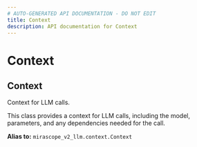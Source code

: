```yaml
---
# AUTO-GENERATED API DOCUMENTATION - DO NOT EDIT
title: Context
description: API documentation for Context
---
```


# Context

## <ApiType type="Alias" path="Context" symbolName="Context" /> Context

Context for LLM calls.

This class provides a context for LLM calls, including the model,
parameters, and any dependencies needed for the call.


**Alias to:** `mirascope_v2_llm.context.Context`
